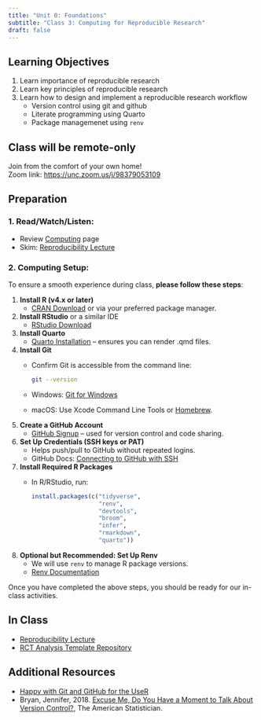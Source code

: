 ```yaml
---
title: "Unit 0: Foundations"
subtitle: "Class 3: Computing for Reproducible Research"
draft: false
---
```


## Learning Objectives

1.  Learn importance of reproducible research
2.  Learn key principles of reproducible research
3.  Learn how to design and implement a reproducible research workflow
    -   Version control using git and github
    -   Literate programming using Quarto
    -   Package managemenet using `renv`

## Class will be remote-only

Join from the comfort of your own home!\
Zoom link: <https://unc.zoom.us/j/98379053109>

## Preparation

### 1. **Read/Watch/Listen**:

-   Review [Computing](/computing.qmd) page
-   Skim: [Reproducibility Lecture](/unit-0/lec-0-3.qmd)

### 2. **Computing Setup**:

To ensure a smooth experience during class, **please follow these steps**:

1.  **Install R (v4.x or later)**
    -   [CRAN Download](https://cloud.r-project.org/) or via your preferred package manager.
2.  **Install RStudio** or a similar IDE
    -   [RStudio Download](https://posit.co/download/rstudio-desktop/)
3.  **Install Quarto**
    -   [Quarto Installation](https://quarto.org/docs/get-started/) – ensures you can render .qmd files.
4.  **Install Git**
    -   Confirm Git is accessible from the command line:

        ``` bash
        git --version
        ```

    -   Windows: [Git for Windows](https://git-scm.com/download/win)\

    -   macOS: Use Xcode Command Line Tools or [Homebrew](https://brew.sh/).
5.  **Create a GitHub Account**
    -   [GitHub Signup](https://github.com/) – used for version control and code sharing.
6.  **Set Up Credentials (SSH keys or PAT)**
    -   Helps push/pull to GitHub without repeated logins.\
    -   GitHub Docs: [Connecting to GitHub with SSH](https://docs.github.com/en/authentication/connecting-to-github-with-ssh)
7.  **Install Required R Packages**
    -   In R/RStudio, run:

        ``` r
        install.packages(c("tidyverse",
                           "renv",
                           "devtools",
                           "broom",
                           "infer",
                           "rmarkdown",
                           "quarto"))
        ```
8.  **Optional but Recommended: Set Up Renv**
    -   We will use `renv` to manage R package versions.\
    -   [Renv Documentation](https://rstudio.github.io/renv/articles/renv.html)

Once you have completed the above steps, you should be ready for our in-class activities.

## In Class

-   [Reproducibility Lecture](/unit-0/lec-0-3.qmd)
-   [RCT Analysis Template Repository](https://github.com/unc-hpm-quant/rct-analysis-template)

## Additional Resources

-   [Happy with Git and GitHub for the UseR](https://happygitwithr.com/)
-   Bryan, Jennifer, 2018. [Excuse Me, Do You Have a Moment to Talk About Version Control?](https://www.tandfonline.com/doi/abs/10.1080/00031305.2017.1399928?casa_token=UFHQ4HFVZDoAAAAA:TEr0v79f7Ng4iZhTl-ErKRCVP7ICxlAaq2ZoKFiWF3tOJz_mF0C4qADuBiBU3kUwOuC6eYVnDnU), The American Statistician.
